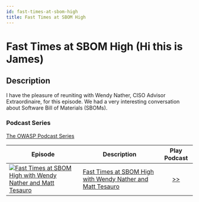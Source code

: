 ```yaml
---
id: fast-times-at-sbom-high
title: Fast Times at SBOM High
---
```



# Fast Times at SBOM High (Hi this is James)

## Description

I have the pleasure of reuniting with Wendy Nather, CISO Advisor Extraordinaire, for this episode. We had a very interesting conversation about Software Bill of Materials (SBOMs).

<Soundcloud scsrc={podcasts[1].src} />

### Podcast Series

[The OWASP Podcast Series](https://soundcloud.com/owasp-podcast)

| Episode                                                                                                                                                                                                                             | Description                                                                                                                                                   |                                             Play Podcast                                              |
| ----------------------------------------------------------------------------------------------------------------------------------------------------------------------------------------------------------------------------------- | ------------------------------------------------------------------------------------------------------------------------------------------------------------- | :---------------------------------------------------------------------------------------------------: |
| [![Fast Times at SBOM High with Wendy Nather and Matt Tesauro](https://i1.sndcdn.com/artworks-w7oWbUxpTRdyNtXX-KOVXDw-t67x67.jpg)](https://soundcloud.com/owasp-podcast/fast-times-at-sbom-high-with-wendy-nather-and-matt-tesauro) | [Fast Times at SBOM High with Wendy Nather and Matt Tesauro](https://soundcloud.com/owasp-podcast/fast-times-at-sbom-high-with-wendy-nather-and-matt-tesauro) | [>>](https://soundcloud.com/owasp-podcast/fast-times-at-sbom-high-with-wendy-nather-and-matt-tesauro) |
